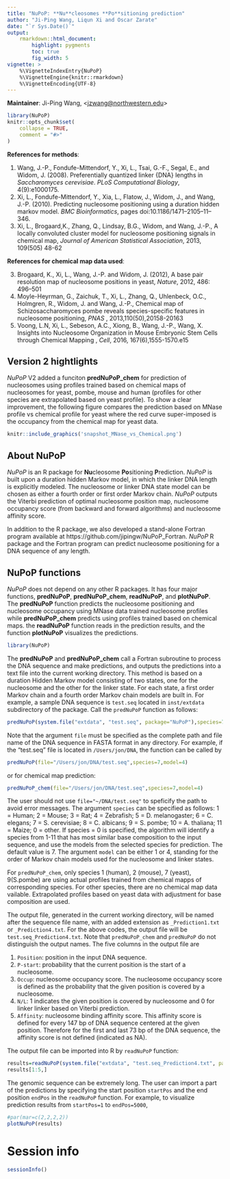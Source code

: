 ```yaml
---
title: "NuPoP: **Nu**cleosomes **Po**sitioning prediction"
author: "Ji-Ping Wang, Liqun Xi and Oscar Zarate"
date: "`r Sys.Date()`"
output: 
    rmarkdown::html_document:
        highlight: pygments
        toc: true
        fig_width: 5
vignette: >
    %\VignetteIndexEntry{NuPoP}
    %\VignetteEngine{knitr::rmarkdown}
    %\VignetteEncoding{UTF-8}
---
```

**Maintainer**: Ji-Ping Wang, <<jzwang@northwestern.edu>>

```r
library(NuPoP)
knitr::opts_chunk$set(
    collapse = TRUE,
    comment = "#>"
)
```

**References for methods**:

1. Wang, J.-P., Fondufe-Mittendorf, Y., Xi, L., Tsai, G.-F., Segal, E., and Widom, J. (2008). Preferentially quantized linker {DNA} lengths in *Saccharomyces cerevisiae*. *PLoS Computational Biology*, 4(9):e1000175.
2. Xi, L., Fondufe-Mittendorf, Y., Xia, L., Flatow, J., Widom, J., and Wang, J.-P.
  (2010). Predicting nucleosome positioning using a duration hidden markov
  model. *BMC Bioinformatics*, pages doi:10.1186/1471--2105--11--346.
3. Xi, L., Brogaard,K., Zhang, Q., Lindsay, B.G., Widom, and Wang, J.-P., A locally convoluted cluster model for nucleosome positioning signals in chemical map, *Journal of American Statistical Association*, 2013, 109(505) 48-62

**References for chemical map data used**:

3. Brogaard, K., Xi, L., Wang, J.-P. and Widom, J. (2012), A base pair resolution map of nucleosome positions in yeast, *Nature*, 2012, 486: 496–501
4. Moyle-Heyrman, G., Zaichuk, T., Xi, L., Zhang, Q., Uhlenbeck, O.C., Holmgren, R., Widom, J. and Wang, J.-P., Chemical map of Schizosaccharomyces pombe reveals species-specific features in nucleosome positioning, *PNAS* , 2013,110(50),20158-20163	
5. Voong, L.N, Xi, L., Sebeson, A.C., Xiong, B., Wang, J.-P., Wang, X. Insights into Nucleosome Organization in Mouse Embryonic Stem Cells through Chemical Mapping , *Cell*, 2016, 167(6),1555-1570.e15 

## Version 2 hightlights
*NuPoP* V2 added a funciton **predNuPoP_chem** for prediction of nucleosomes using profiles trained based on chemical maps of nucleosomes for yeast, pombe, mouse and human (profiles for other species are extrapolated based on yeast profile). To show a clear improvement, the following figure compares the prediction based on MNase profile vs chemical profile for yeast where the red curve super-imposed is the occupancy from the chemical map for yeast data. 

```r
knitr::include_graphics('snapshot_MNase_vs_Chemical.png')
```

## About NuPoP

*NuPoP* is an R package for **Nu**cleosome **Po**sitioning **P**rediction. *NuPoP*
is built upon a duration hidden Markov model, in which the linker DNA length is
explicitly modeled. The nucleosome or linker DNA state model can be chosen
as either a fourth order or first order Markov chain. *NuPoP* outputs the Viterbi
prediction of optimal nucleosome position map, nucleosome occupancy score (from backward and forward algorithms) and nucleosome affinity score.


In addition to the R package, we also developed a stand-alone Fortran program available at https://github.com/jipingw/NuPoP_Fortran. *NuPoP* R package and the Fortran program  can predict nucleosome positioning for a DNA sequence of any length.


## NuPoP functions
*NuPoP* does not depend on any other R packages. It has four major functions, **predNuPoP**, **predNuPoP_chem**, **readNuPoP**, and **plotNuPoP**. The **predNuPoP** function predicts the nucleosome positioning and nucleosome occupancy using MNase data trained nucleosome profiles while **predNuPoP_chem** predicts using profiles trained based on chemical maps. the **readNuPoP** function reads in the prediction results, and the  function **plotNuPoP** visualizes the predictions. 

```r
library(NuPoP)
```

The **predNuPoP** and **predNuPoP_chem**  call a Fortran subroutine to process the DNA sequence and make predictions, and outputs the predictions into a text file into the current working directory. This method is based on a duration Hidden Markov model consisting of two states, one for the nucleosome and the other for the linker state. For each state, a first order Markov chain and a fourth order Markov chain models are built in. For example, a sample DNA sequence is `test.seq` located in `inst/extdata` subdirectory of the package. Call the `predNuPoP`
function as follows:

```r
predNuPoP(system.file("extdata", "test.seq", package="NuPoP"),species=7,model=4)
```

Note that the argument `file` must be specified as the complete path and file name of the DNA sequence in FASTA format in any directory. For example, if the "test.seq" file is located in `/Users/jon/DNA`, the function can be called by 

```r
predNuPoP(file="/Users/jon/DNA/test.seq",species=7,model=4)
```
or for chemical map prediction:
```r
predNuPoP_chem(file="/Users/jon/DNA/test.seq",species=7,model=4)
```

The user should not use `file="~/DNA/test.seq"` to speficify the path to avoid error messages.
The argument `species` can be specified as follows: 1 = Human; 2 = Mouse;  3 = Rat; 4 = Zebrafish; 5 = D. melanogaster; 6 = C. elegans; 7 = S. cerevisiae; 8 = C. albicans; 9 = S. pombe; 10 = A. thaliana;  11 = Maize; 0 = other.  If species = 0 is specified, the algorithm will identify a species from 1-11 that has most similar base composition to the input sequence, and  use the models from the selected species for prediction. The default value is 7. The argument `model` can be either 1 or 4, standing for the order of Markov chain models used for the nucleosome and linker states. 

For `predNuPoP_chem`, only species 1 (human), 2 (mouse), 7 (yeast), 9(S.pombe) are using actual profiles trained from chemical mapps of corresponding species. For other species, there are no chemical map data vailable. Extrapolated profiles based on yeast data with adjustment for base composition are used.

The output file, generated in the current working directory, will be named after the sequence file name, with an added extension as `_Prediction1.txt` or `_Prediction4.txt`. For the above codes, the output file will be `test.seq_Prediction4.txt`. Note that `predNuPoP_chem` and `predNuPoP` do not distinguish the output names.  The five columns in the output file are  

1. `Position`: position in the input DNA sequence.
2. `P-start`: probability that the current position is the start of a nucleosome.
3. `Occup`: nucleosome occupancy score. The nucleosome occupancy score is defined as the probability that the given position is covered by a nucleosome.
4. `N/L`: 1 indicates the given position is covered by nucleosome and 0 for linker linker based on Viterbi prediction.
5. `Affinity`: nucleosome binding affinity score. This affinity score is defined for every 147 bp of DNA sequence centered at the given position. Therefore for the first and last 73 bp of the DNA sequence, the affinity score is not defined (indicated as NA).

The output file can be imported into R by `readNuPoP` function:
```r
results=readNuPoP(system.file("extdata", "test.seq_Prediction4.txt", package="NuPoP"),startPos=1,endPos=5000)
results[1:5,]
```
The genomic sequence can be extremely long. The user can import a part of the predictions by specifying the start position `startPos` and the end position `endPos` in the `readNuPoP` function. For example, to visualize prediction results  from `startPos=1` to `endPos=5000`,
```r
#par(mar=c(2,2,2,2))
plotNuPoP(results)
```


# Session info

```r
sessionInfo()
```


